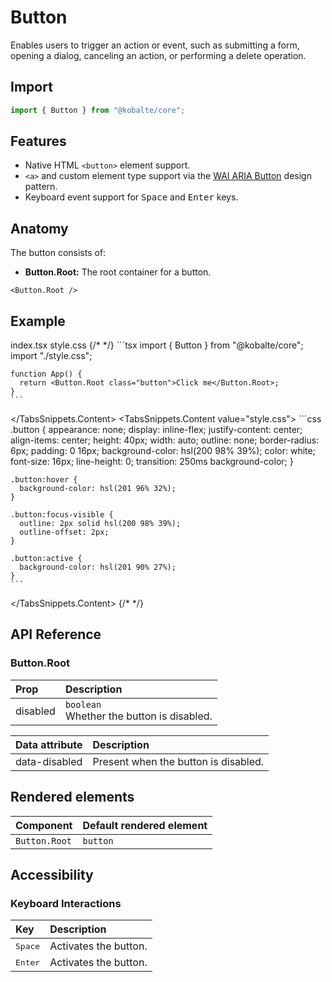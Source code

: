 

# Button

Enables users to trigger an action or event, such as submitting a form, opening a dialog, canceling an action, or performing a delete operation.

## Import

```ts
import { Button } from "@kobalte/core";
```

## Features

- Native HTML `<button>` element support.
- `<a>` and custom element type support via the [WAI ARIA Button](https://www.w3.org/WAI/ARIA/apg/patterns/button/) design pattern.
- Keyboard event support for <Kbd>Space</Kbd> and <Kbd>Enter</Kbd> keys.

## Anatomy

The button consists of:

- **Button.Root:** The root container for a button.

```tsx
<Button.Root />
```

## Example

<Preview>
  <BasicExample />
</Preview>

<TabsSnippets>
  <TabsSnippets.List>
    <TabsSnippets.Trigger value="index.tsx">index.tsx</TabsSnippets.Trigger>
    <TabsSnippets.Trigger value="style.css">style.css</TabsSnippets.Trigger>
  </TabsSnippets.List>
  {/* <!-- prettier-ignore-start -->*/}
  <TabsSnippets.Content value="index.tsx">
    ```tsx
    import { Button } from "@kobalte/core";
    import "./style.css";

    function App() {
      return <Button.Root class="button">Click me</Button.Root>;
    }
    ```

  </TabsSnippets.Content>
  <TabsSnippets.Content value="style.css">
    ```css
    .button {
      appearance: none;
      display: inline-flex;
      justify-content: center;
      align-items: center;
      height: 40px;
      width: auto;
      outline: none;
      border-radius: 6px;
      padding: 0 16px;
      background-color: hsl(200 98% 39%);
      color: white;
      font-size: 16px;
      line-height: 0;
      transition: 250ms background-color;
    }

    .button:hover {
      background-color: hsl(201 96% 32%);
    }

    .button:focus-visible {
      outline: 2px solid hsl(200 98% 39%);
      outline-offset: 2px;
    }

    .button:active {
      background-color: hsl(201 90% 27%);
    }
    ```

  </TabsSnippets.Content>
  {/* <!-- prettier-ignore-end -->*/}
</TabsSnippets>

## API Reference

### Button.Root

| Prop     | Description                                     |
| :------- | :---------------------------------------------- |
| disabled | `boolean` <br/> Whether the button is disabled. |

| Data attribute | Description                          |
| :------------- | :----------------------------------- |
| data-disabled  | Present when the button is disabled. |

## Rendered elements

| Component     | Default rendered element |
| :------------ | :----------------------- |
| `Button.Root` | `button`                 |

## Accessibility

### Keyboard Interactions

| Key              | Description           |
| :--------------- | :-------------------- |
| <Kbd>Space</Kbd> | Activates the button. |
| <Kbd>Enter</Kbd> | Activates the button. |
